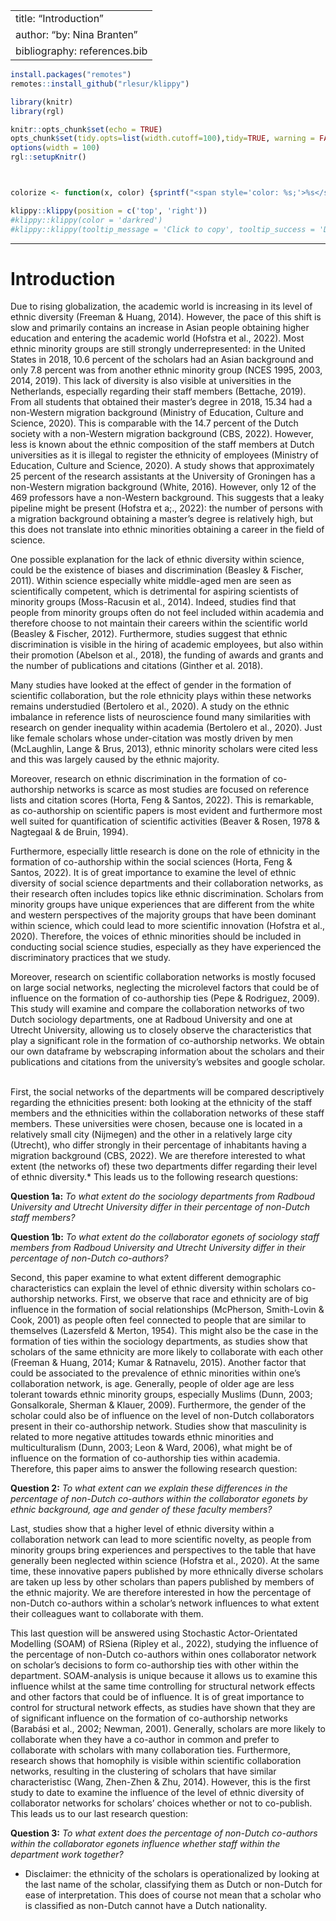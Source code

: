 
---
title: "Introduction"
author: "by: Nina Branten"
bibliography: references.bib
---



```r
install.packages("remotes")
remotes::install_github("rlesur/klippy")
``` 

```r
library(knitr)
library(rgl)

knitr::opts_chunk$set(echo = TRUE)
opts_chunk$set(tidy.opts=list(width.cutoff=100),tidy=TRUE, warning = FALSE, message = FALSE,comment = "#>", cache=TRUE, class.source=c("test"), class.output=c("test2"))
options(width = 100)
rgl::setupKnitr()



colorize <- function(x, color) {sprintf("<span style='color: %s;'>%s</span>", color, x) }

```

```r
klippy::klippy(position = c('top', 'right'))
#klippy::klippy(color = 'darkred')
#klippy::klippy(tooltip_message = 'Click to copy', tooltip_success = 'Done')
```
---

# Introduction

Due to rising globalization, the academic world is increasing in its level of ethnic diversity (Freeman & Huang, 2014).  However, the pace of this shift is slow and primarily contains an increase in Asian people obtaining higher education and entering the academic world (Hofstra et al., 2022). Most ethnic minority groups are still strongly underrepresented: in the United States in 2018, 10.6 percent of the scholars had an Asian background and only 7.8 percent was from another ethnic minority group (NCES 1995, 2003, 2014, 2019). This lack of diversity is also visible at universities in the Netherlands, especially regarding their staff members (Bettache, 2019). From all students that obtained their master’s degree in 2018, 15.34 had a non-Western migration background (Ministry of Education, Culture and Science, 2020). This is comparable with the 14.7 percent of the Dutch society with a non-Western migration background (CBS, 2022). However, less is known about the ethnic composition of the staff members at Dutch universities as it is illegal to register the ethnicity of employees (Ministry of Education, Culture and Science, 2020). A study shows that approximately 25 percent of the research assistants at the University of Groningen has a non-Western migration background (White, 2016). However, only 12 of the 469 professors have a non-Western background. This suggests that a leaky pipeline might be present (Hofstra et a;., 2022): the number of persons with a migration background obtaining a master’s degree is relatively high, but this does not translate into ethnic minorities obtaining a career in the field of science. 
&nbsp;

One possible explanation for the lack of ethnic diversity within science, could be the existence of biases and discrimination (Beasley & Fischer, 2011).  Within science especially white middle-aged men are seen as scientifically competent, which is detrimental for aspiring scientists of minority groups (Moss-Racusin et al., 2014). Indeed, studies find that people from minority groups often do not feel included within academia and therefore choose to not maintain their careers within the scientific world (Beasley & Fischer, 2012).  Furthermore, studies suggest that ethnic discrimination is visible in the hiring of academic employees, but also within their promotion (Abelson et al., 2018), the funding of awards and grants and the number of publications and citations (Ginther et al. 2018). 
&nbsp;

Many studies have looked at the effect of gender in the formation of scientific collaboration, but the role ethnicity plays within these networks remains understudied (Bertolero et al., 2020). A study on the ethnic imbalance in reference lists of neuroscience found many similarities with research on gender inequality within academia (Bertolero et al., 2020). Just like female scholars whose under-citation was mostly driven by men (McLaughlin, Lange & Brus, 2013), ethnic minority scholars were cited less and this was largely caused by the ethnic majority. 
&nbsp;

Moreover, research on ethnic discrimination in the formation of co-authorship networks is scarce as most studies are focused on reference lists and citation scores (Horta, Feng & Santos, 2022). This is remarkable, as co-authorship on scientific papers is most evident and furthermore most well suited for quantification of scientific activities (Beaver & Rosen, 1978 & Nagtegaal & de Bruin, 1994). 
&nbsp;

Furthermore, especially little research is done on the role of ethnicity in the formation of co-authorship within the social sciences (Horta, Feng & Santos, 2022). It is of great importance to examine the level of ethnic diversity of social science departments and their collaboration networks, as their research often includes topics like ethnic discrimination. Scholars from minority groups have unique experiences that are different from the white and western perspectives of the majority groups that have been dominant within science, which could lead to more scientific innovation (Hofstra et al., 2020). Therefore, the voices of ethnic minorities should be included in conducting social science studies, especially as they have experienced the discriminatory practices that we study.
&nbsp;

Moreover, research on scientific collaboration networks is mostly focused on large social networks, neglecting the microlevel factors that could be of influence on the formation of co-authorship ties (Pepe & Rodriguez, 2009). This study will examine and compare the collaboration networks of two Dutch sociology departments, one at Radboud University and one at Utrecht University, allowing us to closely observe the characteristics that play a significant role in the formation of co-authorship networks. We obtain our own dataframe by webscraping information about the scholars and their publications and citations from the university’s websites and google scholar. 
&nbsp;

First, the social networks of the departments will be compared descriptively regarding the ethnicities present: both looking at the ethnicity of the staff members and the ethnicities within the collaboration networks of these staff members. These universities were chosen, because one is located in a relatively small city (Nijmegen) and the other in a relatively large city (Utrecht), who differ strongly in their percentage of inhabitants having a migration background (CBS, 2022). We are therefore interested to what extent (the networks of) these two departments differ regarding their level of ethnic diversity.* This leads us to the following research questions:
&nbsp;

**Question 1a:** *To what extent do the sociology departments from Radboud University and Utrecht University differ in their percentage of non-Dutch staff members?*
&nbsp;

**Question 1b:** *To what extent do the collaborator egonets of sociology staff members from Radboud University and Utrecht University differ in their percentage of non-Dutch co-authors?*
&nbsp;

Second, this paper examine to what extent different demographic characteristics can explain the level of ethnic diversity within scholars co-authorship networks. First, we observe that race and ethnicity are of big influence in the formation of social relationships (McPherson, Smith-Lovin & Cook, 2001) as people often feel connected to people that are similar to themselves (Lazersfeld & Merton, 1954). This might also be the case in the formation of ties within the sociology departments, as studies show that scholars of the same ethnicity are more likely to collaborate with each other (Freeman & Huang, 2014; Kumar & Ratnavelu, 2015).
Another factor that could be associated to the prevalence of ethnic minorities within one’s collaboration network, is age. Generally, people of older age are less tolerant towards ethnic minority groups, especially Muslims (Dunn, 2003; Gonsalkorale, Sherman & Klauer, 2009). 
Furthermore, the gender of the scholar could also be of influence on the level of non-Dutch collaborators present in their co-authorship network. Studies show that masculinity is related to more negative attitudes towards ethnic minorities and multiculturalism (Dunn, 2003; Leon & Ward, 2006), what might be of influence on the formation of co-authorship ties within academia. 
Therefore, this paper aims to answer the following research question: 
&nbsp;

**Question 2:** *To what extent can we explain these differences in the percentage of non-Dutch co-authors within the collaborator egonets by ethnic background, age and gender of these faculty members?*
&nbsp;

Last, studies show that a higher level of ethnic diversity within a collaboration network can lead to more scientific novelty, as people from minority groups bring experiences and perspectives to the table that have generally been neglected within science (Hofstra et al., 2020). At the same time, these innovative papers published by more ethnically diverse scholars are taken up less by other scholars than papers published by members of the ethnic majority. We are therefore interested in how the percentage of non-Dutch co-authors within a scholar’s network influences to what extent their colleagues want to collaborate with them. 
&nbsp;

This last question will be answered using Stochastic Actor-Orientated Modelling (SOAM) of RSiena (Ripley et al., 2022), studying the influence of the percentage of non-Dutch co-authors within ones collaborator network on scholar’s decisions to form co-authorship ties with other within the department. SOAM-analysis is unique because it allows us to examine this influence whilst at the same time controlling for structural network effects and other factors that could be of influence. It is of great importance to control for structural network effects, as studies have shown that they are of significant influence on the formation of co-authorship networks (Barabási et al., 2002; Newman, 2001). Generally, scholars are more likely to collaborate when they have a co-author in common and prefer to collaborate with scholars with many collaboration ties. Furthermore, research shows that homophily is visible within scientific collaboration networks, resulting in the clustering of scholars that have similar characteristisc (Wang, Zhen-Zhen & Zhu, 2014). However, this is the first study to date to examine the influence of the level of ethnic diversity of collaborator networks for scholars' choices whether or not to co-publish. This leads us to our last research question:
&nbsp;

**Question 3:** *To what extent does the percentage of non-Dutch co-authors within the collaborator egonets influence whether staff within the department work together?*

* Disclaimer: the ethnicity of the scholars is operationalized by looking at the last name of the scholar, classifying them as Dutch or non-Dutch for ease of interpretation. This does of course not mean that a scholar who is classified as non-Dutch cannot have a Dutch nationality.
 
